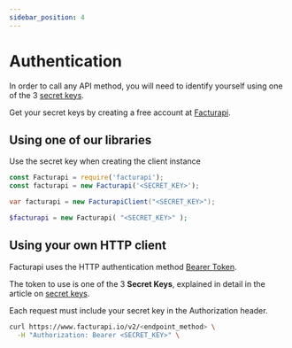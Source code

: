 ```yaml
---
sidebar_position: 4
---
```



# Authentication

In order to call any API method, you will need to identify yourself
using one of the 3 [secret keys](/docs/getting-started/concepts/#secret-keys).

Get your secret keys by creating a free account at
[Facturapi](https://www.facturapi.io/register?utm_source=facturapi-docs&utm_medium=GithubPages).

## Using one of our libraries

Use the secret key when creating the client instance

<Tabs groupId="codeExamples">
<TabItem value="js" label="Node.js" default>

```javascript
const Facturapi = require('facturapi');
const facturapi = new Facturapi('<SECRET_KEY>');
```

</TabItem>
<TabItem value="cs" label="C#">

```csharp
var facturapi = new FacturapiClient("<SECRET_KEY>");
```

</TabItem>
<TabItem value="php" label="PHP">

```php
$facturapi = new Facturapi( "<SECRET_KEY>" );
```

</TabItem>
</Tabs>

## Using your own HTTP client

Facturapi uses the HTTP authentication method
[Bearer Token](https://swagger.io/docs/specification/authentication/bearer-authentication/).

The token to use is one of the 3 **Secret Keys**, explained in detail
in the article on [secret keys](/docs/getting-started/concepts/#secret-keys).


<Tabs groupId="codeExamples">
<TabItem value="curl" label="cURL">

Each request must include your secret key in the Authorization header.

```bash
curl https://www.facturapi.io/v2/<endpoint_method> \
  -H "Authorization: Bearer <SECRET_KEY>" \
```

</TabItem>
</Tabs>
